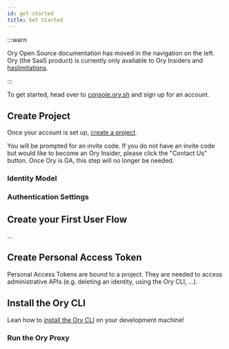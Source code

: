 ```yaml
---
id: get-started
title: Get Started
---
```


:::warn

Ory Open Source documentation has moved in the navigation on the left. Ory (the SaaS product) is currently
only available to Ory Insiders and [haslimitations](./early-access.mdx).

:::

To get started, head over to [console.ory.sh](https://console.ory.sh) and sign up for an account.

## Create Project

Once your account is set up, [create a project](https://console.ory.sh/projects/create).

You will be prompted for an invite code. If you do not have an invite code but would like to become an
Ory Insider, please click the "Contact Us" button. Once Ory is GA, this step will no longer be needed.

### Identity Model

### Authentication Settings

## Create your First User Flow

...

## Create Personal Access Token

Personal Access Tokens are bound to a project. They are needed to access administrative APIs (e.g. deleting an identity,
using the Ory CLI, ...).

## Install the Ory CLI

Lean how to [install the Ory CLI](./guides/install-cli.mdx) on your development machine!

### Run the Ory Proxy

